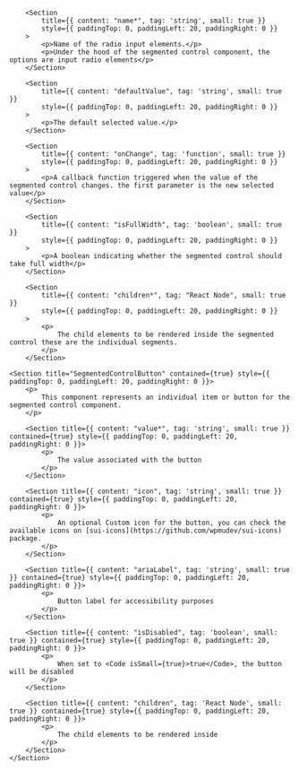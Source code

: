 
<PackageInstallGuide packageName="@wpmudev/sui-segmented-control" />

<Section title="Props" border={true}>

    	<Section
    		title={{ content: "name*", tag: 'string', small: true }}
    		style={{ paddingTop: 0, paddingLeft: 20, paddingRight: 0 }}
    	>
    		<p>Name of the radio input elements.</p>
    		<p>Under the hood of the segmented control component, the options are input radio elements</p>
    	</Section>

    	<Section
    		title={{ content: "defaultValue", tag: 'string', small: true }}
    		style={{ paddingTop: 0, paddingLeft: 20, paddingRight: 0 }}
    	>
    		<p>The default selected value.</p>
    	</Section>

    	<Section
    		title={{ content: "onChange", tag: 'function', small: true }}
    		style={{ paddingTop: 0, paddingLeft: 20, paddingRight: 0 }}
    	>
    		<p>A callback function triggered when the value of the segmented control changes. the first parameter is the new selected value</p>
    	</Section>

    	<Section
    		title={{ content: "isFullWidth", tag: 'boolean', small: true }}
    		style={{ paddingTop: 0, paddingLeft: 20, paddingRight: 0 }}
    	>
    		<p>A boolean indicating whether the segmented control should take full width</p>
    	</Section>

    	<Section
    		title={{ content: "children*", tag: "React Node", small: true }}
    		style={{ paddingTop: 0, paddingLeft: 20, paddingRight: 0 }}
    	>
    		<p>
    			The child elements to be rendered inside the segmented control these are the individual segments.
    		</p>
    	</Section>

</Section>

<Section
	title="Sub Components"
	contained={true}
	style={{ paddingTop: 30, paddingBottom: 0 }}
>

    <Section title="SegmentedControlButton" contained={true} style={{ paddingTop: 0, paddingLeft: 20, paddingRight: 0 }}>
    	<p>
    		This component represents an individual item or button for the segmented control component.
    	</p>

    	<Section title={{ content: "value*", tag: 'string', small: true }} contained={true} style={{ paddingTop: 0, paddingLeft: 20, paddingRight: 0 }}>
    		<p>
    			The value associated with the button
    		</p>
    	</Section>

    	<Section title={{ content: "icon", tag: 'string', small: true }} contained={true} style={{ paddingTop: 0, paddingLeft: 20, paddingRight: 0 }}>
    		<p>
    			An optional Custom icon for the button, you can check the available icons on [sui-icons](https://github.com/wpmudev/sui-icons) package.
    		</p>
    	</Section>

    	<Section title={{ content: "ariaLabel", tag: 'string', small: true }} contained={true} style={{ paddingTop: 0, paddingLeft: 20, paddingRight: 0 }}>
    		<p>
    			Button label for accessibility purposes
    		</p>
    	</Section>

    	<Section title={{ content: "isDisabled", tag: 'boolean', small: true }} contained={true} style={{ paddingTop: 0, paddingLeft: 20, paddingRight: 0 }}>
    		<p>
    			When set to <Code isSmall={true}>true</Code>, the button will be disabled
    		</p>
    	</Section>

    	<Section title={{ content: "children", tag: 'React Node', small: true }} contained={true} style={{ paddingTop: 0, paddingLeft: 20, paddingRight: 0 }}>
    		<p>
    			The child elements to be rendered inside
    		</p>
    	</Section>
    </Section>

</Section>
